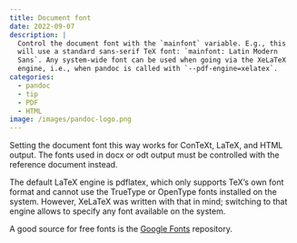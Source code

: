 ```yaml
---
title: Document font
date: 2022-09-07
description: |
  Control the document font with the `mainfont` variable. E.g., this
  will use a standard sans-serif TeX font: `mainfont: Latin Modern
  Sans`. Any system-wide font can be used when going via the XeLaTeX
  engine, i.e., when pandoc is called with `--pdf-engine=xelatex`.
categories:
  - pandoc
  - tip
  - PDF
  - HTML
image: /images/pandoc-logo.png
---
```


Setting the document font this way works for ConTeXt, LaTeX, and
HTML output. The fonts used in docx or odt output must be
controlled with the reference document instead.

The default LaTeX engine is pdflatex, which only supports TeX's
own font format and cannot use the TrueType or OpenType fonts
installed on the system. However, XeLaTeX was written with that in
mind; switching to that engine allows to specify any font
available on the system.

A good source for free fonts is the [Google
Fonts](https://fonts.google.com) repository.
